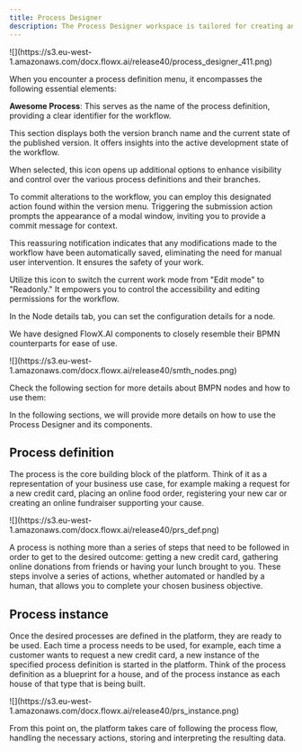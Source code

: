 ```yaml
---
title: Process Designer
description: The Process Designer workspace is tailored for creating and editing business processes, featuring a menu with all the essential elements needed to design a process.
---
```


<Frame>
![](https://s3.eu-west-1.amazonaws.com/docx.flowx.ai/release40/process_designer_411.png)
</Frame>

When you encounter a process definition menu, it encompasses the following essential elements:

<AccordionGroup>
  <Accordion title="1. Process definition name">
    <p><strong>Awesome Process</strong>: This serves as the name of the process definition, providing a clear identifier for the workflow.</p>
  </Accordion>
  <Accordion title="2. Version - main (Work In Progress)">
    <p>This section displays both the version branch name and the current state of the published version. It offers insights into the active development state of the workflow.</p>
  </Accordion>
  <Accordion title="3. Branching Icon">
    <p>When selected, this icon opens up additional options to enhance visibility and control over the various process definitions and their branches.</p>
  </Accordion>
  <Accordion title="4. Submit Changes">
    <p>To commit alterations to the workflow, you can employ this designated action found within the version menu. Triggering the submission action prompts the appearance of a modal window, inviting you to provide a commit message for context.</p>
  </Accordion>
  <Accordion title="5. Autosaved">
    <p>This reassuring notification indicates that any modifications made to the workflow have been automatically saved, eliminating the need for manual user intervention. It ensures the safety of your work.</p>
  </Accordion>
  <Accordion title="6. Lock Icon">
    <p>Utilize this icon to switch the current work mode from "Edit mode" to "Readonly." It empowers you to control the accessibility and editing permissions for the workflow.</p>
  </Accordion>
  <Accordion title="7. Node details">
    <p>In the Node details tab, you can set the configuration details for a node.</p>
  </Accordion>
</AccordionGroup>

We have designed FlowX.AI components to closely resemble their BPMN counterparts for ease of use. 

<Frame>
![](https://s3.eu-west-1.amazonaws.com/docx.flowx.ai/release40/smth_nodes.png)
</Frame>

Check the following section for more details about BMPN nodes and how to use them:

<Card title="BPMN nodes" href="../node/node" icon ="link">
</Card>

In the following sections, we will provide more details on how to use the Process Designer and its components.


## Process definition

The process is the core building block of the platform. Think of it as a representation of your business use case, for example making a request for a new credit card, placing an online food order, registering your new car or creating an online fundraiser supporting your cause.

<Frame>
![](https://s3.eu-west-1.amazonaws.com/docx.flowx.ai/release40/prs_def.png)
</Frame>

A process is nothing more than a series of steps that need to be followed in order to get to the desired outcome: getting a new credit card, gathering online donations from friends or having your lunch brought to you. These steps involve a series of actions, whether automated or handled by a human, that allows you to complete your chosen business objective.

<Card title="Process definition" href="./process-definition" icon ="link">
</Card>

## Process instance

Once the desired processes are defined in the platform, they are ready to be used. Each time a process needs to be used, for example, each time a customer wants to request a new credit card, a new instance of the specified process definition is started in the platform. Think of the process definition as a blueprint for a house, and of the process instance as each house of that type that is being built.

<Frame>
![](https://s3.eu-west-1.amazonaws.com/docx.flowx.ai/release40/prs_instance.png)
</Frame>

From this point on, the platform takes care of following the process flow, handling the necessary actions, storing and interpreting the resulting data.

<CardGroup>

<Card title= "Process Instance" href="./process-instance" icon ="link">
</Card>
<Card title="Exceptions" href="/4.0/docs/building-blocks/process/process-instance#exceptions" icon ="link">
</Card>

</CardGroup>



